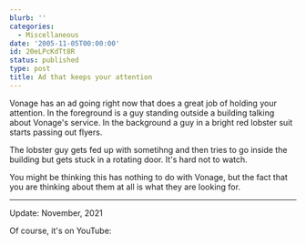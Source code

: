 ```yaml
---
blurb: ''
categories:
  - Miscellaneous
date: '2005-11-05T00:00:00'
id: 20eLPcKdTt8R
status: published
type: post
title: Ad that keeps your attention
---
```


Vonage has an ad going right now that does a great job of holding your attention. In the foreground is a guy standing outside a building talking about Vonage's service. In the background a guy in a bright red lobster suit starts passing out flyers. 

The lobster guy gets fed up with sometihng and then tries to go inside the building but gets stuck in a rotating door. It's hard not to watch.

You might be thinking this has nothing to do with Vonage, but the fact that you are thinking about them at all is what they are looking for.

---

Update: November, 2021

Of course, it's on YouTube:

<YouTubeVideo id="0XtCLsFoLSI" />
